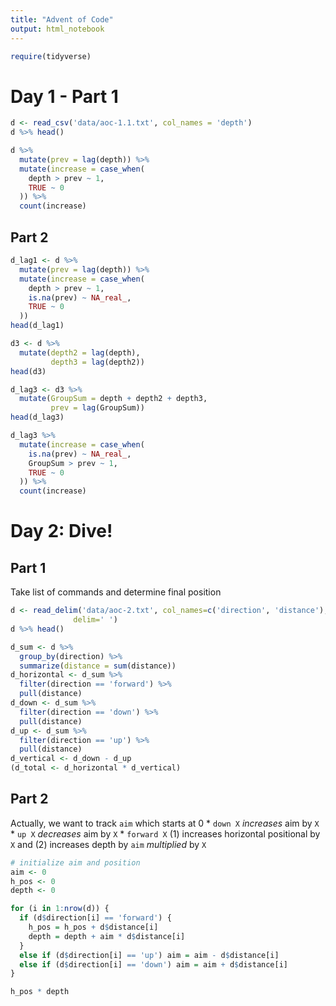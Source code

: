 ```yaml
---
title: "Advent of Code"
output: html_notebook
---
```


```r
require(tidyverse)
```

# Day 1 - Part 1

```r
d <- read_csv('data/aoc-1.1.txt', col_names = 'depth')
d %>% head()
```

```r
d %>%
  mutate(prev = lag(depth)) %>%
  mutate(increase = case_when(
    depth > prev ~ 1,
    TRUE ~ 0
  )) %>%
  count(increase)
```

## Part 2
```r
d_lag1 <- d %>%
  mutate(prev = lag(depth)) %>%
  mutate(increase = case_when(
    depth > prev ~ 1,
    is.na(prev) ~ NA_real_,
    TRUE ~ 0
  ))
head(d_lag1)
```

```r
d3 <- d %>%
  mutate(depth2 = lag(depth),
         depth3 = lag(depth2))
head(d3)
```

```r
d_lag3 <- d3 %>%
  mutate(GroupSum = depth + depth2 + depth3,
         prev = lag(GroupSum))
head(d_lag3)
```

```r
d_lag3 %>%
  mutate(increase = case_when(
    is.na(prev) ~ NA_real_,
    GroupSum > prev ~ 1,
    TRUE ~ 0
  )) %>%
  count(increase)
```

# Day 2: Dive!

## Part 1
Take list of commands and determine final position

```r
d <- read_delim('data/aoc-2.txt', col_names=c('direction', 'distance'),
              delim=' ')
d %>% head()
```

```r
d_sum <- d %>% 
  group_by(direction) %>%
  summarize(distance = sum(distance))
d_horizontal <- d_sum %>%
  filter(direction == 'forward') %>%
  pull(distance)
d_down <- d_sum %>%
  filter(direction == 'down') %>%
  pull(distance) 
d_up <- d_sum %>%
  filter(direction == 'up') %>%
  pull(distance)
d_vertical <- d_down - d_up
(d_total <- d_horizontal * d_vertical)
```

## Part 2
Actually, we want to track `aim` which starts at 0
* `down X` *increases* aim by `X`
* `up X` *decreases* aim by `X`
* `forward X` (1) increases horizontal positional by `X` and (2) increases depth by `aim` *multiplied* by `X`

```r
# initialize aim and position
aim <- 0
h_pos <- 0
depth <- 0

for (i in 1:nrow(d)) {
  if (d$direction[i] == 'forward') {
    h_pos = h_pos + d$distance[i]
    depth = depth + aim * d$distance[i]
  }
  else if (d$direction[i] == 'up') aim = aim - d$distance[i]
  else if (d$direction[i] == 'down') aim = aim + d$distance[i]
}

h_pos * depth
```


